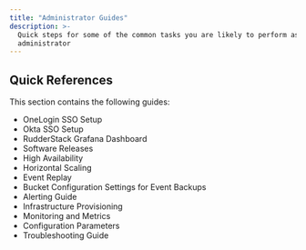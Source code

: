 ```yaml
---
title: "Administrator Guides"
description: >-
  Quick steps for some of the common tasks you are likely to perform as an
  administrator
---
```


## Quick References

This section contains the following guides:

* <Link to="/user-guides/administrators-guide/onelogin-sso/">OneLogin SSO Setup</Link>

* <Link to="/user-guides/administrators-guide/okta-sso/">Okta SSO Setup</Link>

* <Link to="/user-guides/administrators-guide/rudderstack-grafana-dashboard/">RudderStack Grafana Dashboard</Link>
* <Link to="/user-guides/administrators-guide/software-releases/">Software Releases</Link>

* <Link to="/user-guides/administrators-guide/high-availability/">High Availability</Link>

* <Link to="/user-guides/administrators-guide/horizontal-scaling-1/">Horizontal Scaling</Link>
* <Link to="/user-guides/administrators-guide/event-replay/">Event Replay</Link>

* <Link to="/user-guides/administrators-guide/bucket-configuration-settings/">Bucket Configuration Settings for Event Backups</Link>

* <Link to="/user-guides/administrators-guide/alerting/">Alerting Guide</Link>
* <Link to="/user-guides/administrators-guide/infra-provisioning/">Infrastructure Provisioning</Link>

* <Link to="/user-guides/administrators-guide/monitoring-and-metrics/">Monitoring and Metrics</Link>
* <Link to="/user-guides/administrators-guide/config-parameters/">Configuration Parameters</Link>

* <Link to="/user-guides/administrators-guide/admin-troubleshooting-guide/">Troubleshooting Guide</Link>



